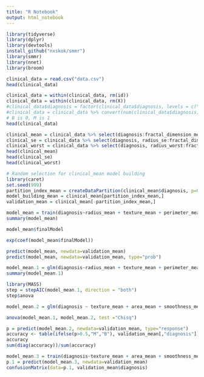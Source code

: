 ```yaml
---
title: "R Notebook"
output: html_notebook
---
```

```r
library(tidyverse)
library(dplyr)
library(devtools)
install_github("nxskok/smmr")
library(smmr)
library(nnet)
library(broom)
```

```r
clinical_data = read.csv("data.csv")
head(clinical_data)
```


```r
clinical_data = within(clinical_data, rm(id))
clinical_data = within(clinical_data, rm(X))
#clinical_data$diagnosis = factor(clinical_data$diagnosis, levels = c("B", "M"), labels = c(1,0))
#clinical_data = clinical_data %>% convert(num(clinical_data$diagnosis))
# B is 0, M is 1
head(clinical_data)
```

```r
clinical_mean = clinical_data %>% select(diagnosis:fractal_dimension_mean)
clinical_se = clinical_data %>% select(diagnosis, radius_se:fractal_dimension_se)
clinical_worst = clinical_data %>% select(diagnosis, radius_worst:fractal_dimension_worst)
head(clinical_mean)
head(clinical_se)
head(clinical_worst)
```

```r
# Random selection for clinical_mean model building 
library(caret)
set.seed(999)
partition_index_mean = createDataPartition(clinical_mean$diagnosis, p=0.5, list=FALSE)
model_building_mean = clinical_mean[partition_index_mean,]
validation_mean = clinical_mean[-partition_index_mean,]
```


```r
model_mean = train(diagnosis~radius_mean + texture_mean + perimeter_mean + area_mean + smoothness_mean + compactness_mean + concavity_mean + concave.points_mean + symmetry_mean + fractal_dimension_mean, data=model_building_mean, method="glm", family="binomial")
summary(model_mean)
```

```r
model_mean$finalModel
```

```r
exp(coef(model_mean$finalModel))
```

```r
predict(model_mean, newdata=validation_mean)
predict(model_mean, newdata=validation_mean, type="prob")
```
```r
model_mean.1 = glm(diagnosis~radius_mean + texture_mean + perimeter_mean + area_mean + smoothness_mean + compactness_mean + concavity_mean + concave.points_mean + symmetry_mean + fractal_dimension_mean, data=model_building_mean, family="binomial")
summary(model_mean.1)
```

```r
library(MASS)
step = stepAIC(model_mean.1, direction = "both")
step$anova
```

```r

model_mean.2 = glm(diagnosis ~ texture_mean + area_mean + smoothness_mean + concavity_mean, data=model_building_mean, family="binomial")
```

```r
anova(model_mean.1, model_mean.2, test ="Chisq")
```

```r
p = predict(model_mean.2, newdata=validation_mean, type="response")
accuracy <- table(ifelse(p>0.5,"M","B"), validation_mean[,"diagnosis"])
accuracy
sum(diag(accuracy))/sum(accuracy)
```


```r
model_mean.3 = train(diagnosis~texture_mean + area_mean + smoothness_mean + concavity_mean, data=model_building_mean, method="glm", family="binomial")
p.1 = predict(model_mean.3, newdata=validation_mean)
confusionMatrix(data=p.1, validation_mean$diagnosis)
```